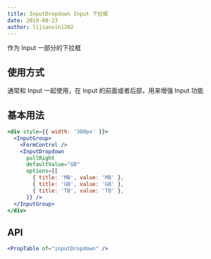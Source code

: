 ```yaml
---
title: InputDropdown Input 下拉框
date: 2019-08-23
author: lijianxin1202
---
```

作为 Input 一部分的下拉框

## 使用方式
通常和 Input 一起使用，在 Input 的前面或者后部，用来增强 Input 功能

## 基本用法

```jsx
<div style={{ width: '300px' }}>
  <InputGroup>
    <FormControl />
    <InputDropdown
      pullRight
      defaultValue="GB"
      options={[
        { title: 'MB', value: 'MB' },
        { title: 'GB', value: 'GB' },
        { title: 'TB', value: 'TB' },
      ]} />
  </InputGroup>
</div>
```

## API
```jsx previewOnly
<PropTable of="inputDropdown" />
```